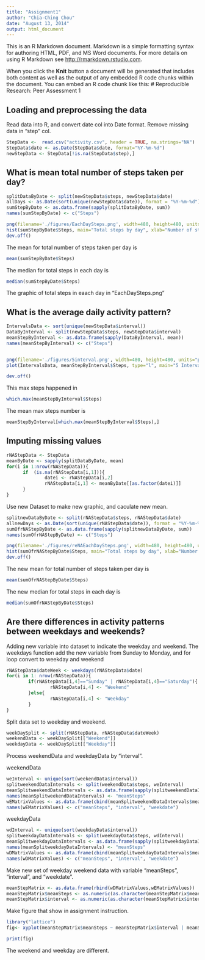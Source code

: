 ```yaml
---
title: "Assignment1"
author: "Chia-Ching Chou"
date: "August 13, 2014"
output: html_document
---
```


This is an R Markdown document. Markdown is a simple formatting syntax for authoring HTML, PDF, and MS Word documents. For more details on using R Markdown see <http://rmarkdown.rstudio.com>.

When you click the **Knit** button a document will be generated that includes both content as well as the output of any embedded R code chunks within the document. You can embed an R code chunk like this:
# Reproducible Research: Peer Assessment 1


## Loading and preprocessing the data
Read data into R, and convert date col into Date format.
Remove missing data in "step" col.

```r
StepData <-  read.csv("activity.csv", header = TRUE, na.strings="NA")
StepData$date <- as.Date(StepData$date, format="%Y-%m-%d")
newStepData <- StepData[!is.na(StepData$step),]
```


## What is mean total number of steps taken per day?

```r
splitDataByDate <- split(newStepData$steps, newStepData$date)
allDays <- as.Date(sort(unique(newStepData$date)), format = "%Y-%m-%d")
sumStepByDate <- as.data.frame(sapply(splitDataByDate, sum))
names(sumStepByDate) <- c("Steps")

png(filename='./figures/EachDaySteps.png', width=480, height=480, units="px")
hist(sumStepByDate$Steps, main="Total steps by day", xlab="Number of steps in each day", ylab="Number of days", col="red", breaks = nrow(sumStepByDate))
dev.off()
```
The mean for total number of steps taken per day is
```r
mean(sumStepByDate$Steps)
```

The median for total steps in each day is
```r
median(sumStepByDate$Steps)
```


The graphic of total steps in eaach day in "EachDaySteps.png"

## What is the average daily activity pattern?

```r
IntervalsData <- sort(unique(newStepData$interval))
DataByInterval <- split(newStepData$steps, newStepData$interval)
meanStepByInterval <- as.data.frame(sapply(DataByInterval, mean))
names(meanStepByInterval) <- c("Steps")


png(filename='./figures/5interval.png', width=480, height=480, units="px")
plot(IntervalsData, meanStepByInterval$Steps, type="l", main="5 Interval step mean", xlab="5 interval", ylab="Mean of steps")

dev.off()

```

This max steps happened in
```r
which.max(meanStepByInterval$Steps)
```
The mean max steps number is
```r
meanStepByInterval[which.max(meanStepByInterval$Steps),]

```


## Imputing missing values

```r
rNAStepData <- StepData
meanByDate <- sapply(splitDataByDate, mean)
for(i in 1:nrow(rNAStepData)){
      if  (is.na(rNAStepData[i,1])){
              datei <- rNAStepData[i,2]
              rNAStepData[i,1] <- meanByDate[[as.factor(datei)]]
      }
}

```
Use new Dataset to make new graphic, and caculate new mean.
```r
splitnewDataByDate <- split(rNAStepData$steps, rNAStepData$date)
allnewDays <- as.Date(sort(unique(rNAStepData$date)), format = "%Y-%m-%d")
sumOfrNAStepByDate <- as.data.frame(sapply(splitnewDataByDate, sum))
names(sumOfrNAStepByDate) <- c("Steps")

png(filename='./figures/reNAEachDaySteps.png', width=480, height=480, units="px")
hist(sumOfrNAStepByDate$Steps, main="Total steps by day", xlab="Number of steps in each day", ylab="Number of days", col="red", breaks = nrow(sumOfrNAStepByDate))
dev.off()

```
The new mean for total number of steps taken per day is
```r
mean(sumOfrNAStepByDate$Steps)
```

The new median for total steps in each day is
```r
median(sumOfrNAStepByDate$Steps)
```


## Are there differences in activity patterns between weekdays and weekends?

Adding new variable into dataset to indicate the weekday and weekend.
The weekdays function add the new variable from Sunday to Monday, and for loop convert to weekday and weekend

```r
rNAStepData$dateWeek <- weekdays(rNAStepData$date)
for(i in 1: nrow(rNAStepData)){
        if(rNAStepData[i,4]=="Sunday" | rNAStepData[i,4]=="Saturday"){
                rNAStepData[i,4] <- "Weekend"    
        }else{
                rNAStepData[i,4] <- "Weekday"    
        }
}
```

Split data set to weekday and weekend.

```r
weekDaySplit <- split(rNAStepData, rNAStepData$dateWeek)
weekendData <- weekDaySplit[["Weekend"]]
weekdayData <- weekDaySplit[["Weekday"]]
```

Process weekendData and weekdayData by "interval".

weekendData
```r

weInterval <- unique(sort(weekendData$interval))
splitweekendDataIntervals <- split(weekendData$steps, weInterval)
meanSplitweekendDataIntervals <- as.data.frame(sapply(splitweekendDataIntervals, mean))
names(meanSplitweekendDataIntervals) <- "meanSteps"
wEMatrixValues <- as.data.frame(cbind(meanSplitweekendDataIntervals$meanSteps, weInterval, "Weekend"))
names(wEMatrixValues) <- c("meanSteps", "interval", "weekdate")
```
weekdayData
```r
wdInterval <- unique(sort(weekdayData$interval))
splitweekdayDataIntervals <- split(weekdayData$steps, wdInterval)
meanSplitweekdayDataIntervals <- as.data.frame(sapply(splitweekdayDataIntervals, mean))
names(meanSplitweekdayDataIntervals) <- "meanSteps"
wDMatrixValues <- as.data.frame(cbind(meanSplitweekdayDataIntervals$meanSteps, wdInterval, "Weekday"))
names(wDMatrixValues) <- c("meanSteps", "interval", "weekdate")
```

Make new set of weekday weekend data with variable "meanSteps", "interval", and "weekdate".

```r
meanStepMatrix <- as.data.frame(rbind(wDMatrixValues,wEMatrixValues))
meanStepMatrix$meanSteps <- as.numeric(as.character(meanStepMatrix$meanSteps))
meanStepMatrix$interval <- as.numeric(as.character(meanStepMatrix$interval))
```
Make figure that show in assignment instruction.
```r
library("lattice")
fig<- xyplot(meanStepMatrix$meanSteps ~ meanStepMatrix$interval | meanStepMatrix$weekdate, meanStepMatrix, layout=c(1,2), type="l", xlab="Interval", ylab="Number of steps")

print(fig)

```

The weekend and weekday are different.


